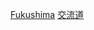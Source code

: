 {{日本行政區劃分類導航|交流道}}
{{Commonscat|Interchanges in Fukushima prefecture}}

[[Category:日本各都道府縣交流道|Fukushima]]
[[Category:福島縣道路|交流道]]